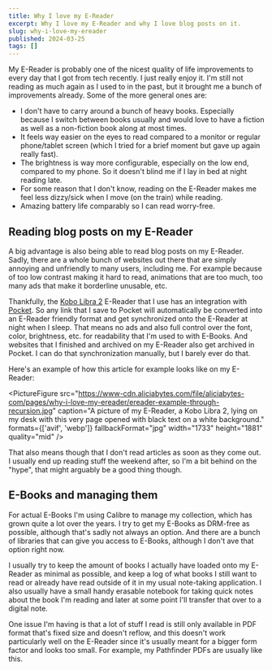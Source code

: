 ```yaml
---
title: Why I love my E-Reader
excerpt: Why I love my E-Reader and why I love blog posts on it.
slug: why-i-love-my-ereader
published: 2024-03-25
tags: []
---
```



My E-Reader is probably one of the nicest quality of life improvements to every day that I got from tech recently. I just really enjoy it. I'm still not reading as much again as I used to in the past, but it brought me a bunch of improvements already. Some of the more general ones are:

- I don't have to carry around a bunch of heavy books. Especially because I switch between books usually and would love to have a fiction as well as a non-fiction book along at most times.
- It feels way easier on the eyes to read compared to a monitor or regular phone/tablet screen (which I tried for a brief moment but gave up again really fast).
- The brightness is way more configurable, especially on the low end, compared to my phone. So it doesn't blind me if I lay in bed at night reading late.
- For some reason that I don't know, reading on the E-Reader makes me feel less dizzy/sick when I move (on the train) while reading.
- Amazing battery life comparably so I can read worry-free.

## Reading blog posts on my E-Reader

A big advantage is also being able to read blog posts on my E-Reader. Sadly, there are a whole bunch of websites out there that are simply annoying and unfriendly to many users, including me. For example because of too low contrast making it hard to read, animations that are too much, too many ads that make it borderline unusable, etc.

Thankfully, the [Kobo Libra 2](https://us.kobobooks.com/products/kobo-libra-2) E-Reader that I use has an integration with [Pocket](https://getpocket.com/). So any link that I save to Pocket will automatically be converted into an E-Reader friendly format and get synchronized onto the E-Reader at night when I sleep. That means no ads and also full control over the font, color, brightness, etc. for readability that I'm used to with E-Books. And websites that I finished and archived on my E-Reader also get archived in Pocket. I can do that synchronization manually, but I barely ever do that.

Here's an example of how this article for example looks like on my E-Reader:

<PictureFigure src="https://www-cdn.aliciabytes.com/file/aliciabytes-com/pages/why-i-love-my-ereader/ereader-example-through-recursion.jpg" caption="A picture of my E-Reader, a Kobo Libra 2, lying on my desk with this very page opened with black text on a white background." formats={['avif', 'webp']} fallbackFormat="jpg" width="1733" height="1881" quality="mid" />

That also means though that I don't read articles as soon as they come out. I usually end up reading stuff the weekend after, so I'm a bit behind on the "hype", that might arguably be a good thing though.

## E-Books and managing them

For actual E-Books I'm using Calibre to manage my collection, which has grown quite a lot over the years. I try to get my E-Books as DRM-free as possible, although that's sadly not always an option. And there are a bunch of libraries that can give you access to E-Books, although I don't ave that option right now.

I usually try to keep the amount of books I actually have loaded onto my E-Reader as minimal as possible, and keep a log of what books I still want to read or already have read outside of it in my usual note-taking application. I also usually have a small handy erasable notebook for taking quick notes about the book I'm reading and later at some point I'll transfer that over to a digital note.

One issue I'm having is that a lot of stuff I read is still only available in PDF format that's fixed size and doesn't reflow, and this doesn't work particularly well on the E-Reader since it's usually meant for a bigger form factor and looks too small. For example, my Pathfinder PDFs are usually like this.
